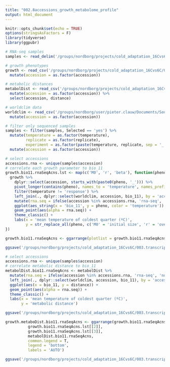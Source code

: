 ```yaml
---
title: "002.8accessions_growth_metabolome_profile"
output: html_document
---
```


```r
knitr::opts_chunk$set(echo = TRUE)
options(stringsAsFactors = F)
library(tidyverse)
library(ggpubr)
```

```r
# RNA-seq samples
samples <- read_delim('/groups/nordborg/projects/cold_adaptation_16Cvs6C/003.transcriptome/001.8accessions/000.general_data/001.data/samples.txt', delim = '\t')

# growth phenotypes
growth <- read_csv('/groups/nordborg/projects/cold_adaptation_16Cvs6C/002.growth/002.nonlinear_growthParameters/003.results/002.nonlinear_bayesian/001.power_law/powerLaw_phenotypes.csv') %>%
  mutate(accession = as.factor(accession))

# metabolic distances
metabolDist <- read_csv('/groups/nordborg/projects/cold_adaptation_16Cvs6C/004.metabolome/000.general_data/001.data/metabolic_distance.csv') %>%
  mutate(accession = as.factor(accession)) %>%
  select(accession, distance)

# worldclim data
worldclim <- read_csv('/groups/nordborg/user/pieter.clauw/Documents/Source/Accessions/2029_modified_MN_SH_wc2.0_30s_bilinear.csv') %>%
  mutate(accession = as.factor(accession))

```

```r
# filter only sequenced samples
samples <- filter(samples, Selected == 'yes') %>%
  mutate(temperature = as.factor(temperature),
         replicate = as.factor(replicate),
         experiment = as.factor(paste(temperature, replicate, sep = '_'))) %>%
  mutate(accession = as.factor(accession))
```



```r
# select accessions
accessions.rna <- unique(samples$accession)
# correlate each growth parameter to bio_11
growth.bio11.rnaSeqAcns.lst <- map(c('M0', 'r', 'beta'), function(pheno){
  growth %>%
    dplyr::select(accession, starts_with(paste0(pheno, '_'))) %>%
    pivot_longer(contains(pheno), names_to = 'temperature', names_prefix = paste0(pheno, '_'), values_to = pheno) %>%
    filter(temperature != 'response') %>%
    left_join(., dplyr::select(worldclim, accession, bio_11), by = 'accession') %>%
    mutate(rna.seq = ifelse(accession %in% accessions.rna, 'rna-seq', 'no rna-seq')) %>%
    ggplot(aes_string(x = 'bio_11', y = pheno, color = 'temperature')) +
    geom_point(aes(alpha = rna.seq)) +
    theme_classic() +
    labs(x = 'mean temperature of coldest quarter (ºC)',
         y = str_replace_all(pheno, c('M0' = 'initial size', 'r' = 'overall growth rate')))
})

growth.bio11.rnaSeqAcns <- ggarrange(plotlist = growth.bio11.rnaSeqAcns.lst, common.legend = T, legend = 'bottom')

ggsave('/groups/nordborg/projects/cold_adaptation_16Cvs6C/003.transcriptome/001.8accessions/004.cold_acclimation_gene_expression/004.plots/rnaSeq_samples_growth.pdf', plot = growth.bio11.rnaSeqAcns, width = 14)
```
```r
# select accessions
accessions.rna <- unique(samples$accession)
# correlate metabolic distance to bio_11
metabolDist.bio11.rnaSeqAcns <- metabolDist %>%
  mutate(rna.seq = ifelse(accession %in% accessions.rna, 'rna-seq', 'no rna-seq')) %>%
  left_join(., dplyr::select(worldclim, accession, bio_11), by = 'accession') %>%
  ggplot(aes(x = bio_11, y = distance)) +
  geom_point(aes(alpha = rna.seq)) +
  theme_classic() +
  labs(x = 'mean temperature of coldest quarter (ºC)',
       y = 'metabolic distance')

ggsave('/groups/nordborg/projects/cold_adaptation_16Cvs6C/003.transcriptome/001.8accessions/004.cold_acclimation_gene_expression/004.plots/rnaSeq_samples_metabolicDistance.pdf', plot = metabolDist.bio11.rnaSeqAcns)
```
```r

growth.metaboDist.bio11.rnaSeqAcns <- ggarrange(growth.bio11.rnaSeqAcns.lst[[1]],
          growth.bio11.rnaSeqAcns.lst[[2]],
          growth.bio11.rnaSeqAcns.lst[[3]],
          metabolDist.bio11.rnaSeqAcns,
          common.legend = T,
          legend = 'bottom',
          labels = 'AUTO')

ggsave('/groups/nordborg/projects/cold_adaptation_16Cvs6C/003.transcriptome/001.8accessions/004.cold_acclimation_gene_expression/004.plots/rnaSeq_samples_growth_metabolicDistance.pdf', plot = growth.metaboDist.bio11.rnaSeqAcns, width = 10.5, height = 10.5)

```